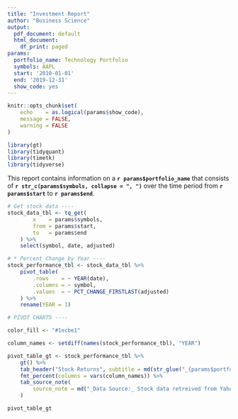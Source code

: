 ```yaml
---
title: "Investment Report"
author: "Business Science"
output:
  pdf_document: default
  html_document:
    df_print: paged
params:
  portfolio_name: Technology Portfolio
  symbols: AAPL
  start: '2010-01-01'
  end: '2019-12-31'
  show_code: yes
---
```


```r
knitr::opts_chunk$set(
    echo    = as.logical(params$show_code),
    message = FALSE, 
    warning = FALSE
)
```

```r
library(gt)
library(tidyquant)
library(timetk)
library(tidyverse)
```


This report contains information on a __`r params$portfolio_name`__ that consists of __`r str_c(params$symbols, collapse = ", ")`__ over the time period from __`r params$start`__ to __`r params$end`__.

```r
# Get stock data ----
stock_data_tbl <- tq_get(
        x    = params$symbols,
        from = params$start, 
        to   = params$end
    ) %>%
    select(symbol, date, adjusted)

# * Percent Change by Year ----
stock_performance_tbl <- stock_data_tbl %>%
    pivot_table(
        .rows    = ~ YEAR(date),
        .columns = ~ symbol,
        .values  = ~ PCT_CHANGE_FIRSTLAST(adjusted)
    ) %>%
    rename(YEAR = 1)

# PIVOT CHARTS ----

color_fill <- "#1ecbe1"

column_names <- setdiff(names(stock_performance_tbl), "YEAR")

pivot_table_gt <- stock_performance_tbl %>%
    gt() %>%
    tab_header("Stock Returns", subtitle = md(str_glue("_{params$portfolio_name}_"))) %>%
    fmt_percent(columns = vars(column_names)) %>%
    tab_source_note(
        source_note = md("_Data Source:_ Stock data retreived from Yahoo! Finance via tidyquant.")
    )

pivot_table_gt
```